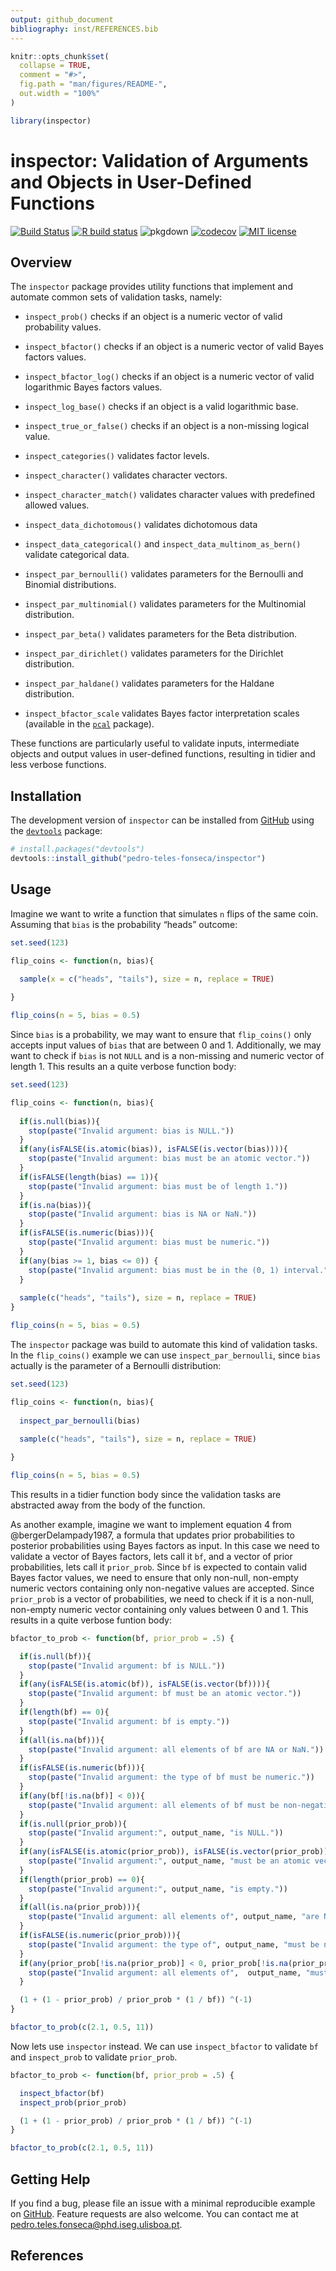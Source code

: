 ```yaml
---
output: github_document
bibliography: inst/REFERENCES.bib
---
```


<!-- README.md is generated from README.Rmd. Please edit that file -->

```r
knitr::opts_chunk$set(
  collapse = TRUE,
  comment = "#>",
  fig.path = "man/figures/README-",
  out.width = "100%"
)

library(inspector)
```

# inspector: Validation of Arguments and Objects in User-Defined Functions

<!-- badges: start -->
[![Build Status](https://travis-ci.com/pedro-teles-fonseca/inspector.svg?branch=master)](https://travis-ci.com/pedro-teles-fonseca/inspector)
[![R build status](https://github.com/pedro-teles-fonseca/inspector/workflows/R-CMD-check/badge.svg)](https://github.com/pedro-teles-fonseca/inspector/actions)
![pkgdown](https://github.com/pedro-teles-fonseca/inspector/workflows/pkgdown/badge.svg)
[![codecov](https://codecov.io/gh/pedro-teles-fonseca/inspector/branch/master/graph/badge.svg)](https://codecov.io/gh/pedro-teles-fonseca/inspector)
[![MIT license](https://img.shields.io/badge/License-MIT-brightgreen.svg)](https://lbesson.mit-license.org/)
<!-- badges: end -->

## Overview

The `inspector` package provides utility functions that implement and automate common sets of validation tasks, namely:

  - `inspect_prob()` checks if an object is a numeric vector of valid probability values.

  - `inspect_bfactor()` checks if an object is a numeric vector of valid Bayes factors values.
  
  - `inspect_bfactor_log()` checks if an object is a numeric vector of valid logarithmic Bayes factors values. 
  
  - `inspect_log_base()` checks if an object is a valid logarithmic base.

  - `inspect_true_or_false()` checks if an object is a non-missing logical value. 

  - `inspect_categories()` validates factor levels.
  
  - `inspect_character()` validates character vectors.
  
  - `inspect_character_match()` validates character values with predefined allowed values.
  
  - `inspect_data_dichotomous()` validates dichotomous data

  - `inspect_data_categorical()` and `inspect_data_multinom_as_bern()` validate categorical data.

  - `inspect_par_bernoulli()` validates parameters for the Bernoulli and Binomial distributions.
  
  - `inspect_par_multinomial()` validates parameters for the Multinomial distribution.
  
  - `inspect_par_beta()` validates parameters for the Beta distribution.

  - `inspect_par_dirichlet()` validates parameters for the Dirichlet distribution.

  - `inspect_par_haldane()` validates parameters for the Haldane distribution.
  
  - `inspect_bfactor_scale` validates Bayes factor interpretation scales (available in the [`pcal`](https://github.com/pedro-teles-fonseca/pcal) package).
  
These functions are particularly useful to validate inputs, intermediate objects and output values in user-defined functions, resulting in tidier and less verbose functions.
  
## Installation

The development version of `inspector` can be installed from
[GitHub](https://github.com/) using the [`devtools`](https://github.com/r-lib/devtools) package:

```r
# install.packages("devtools")
devtools::install_github("pedro-teles-fonseca/inspector")
```

## Usage

Imagine we want to write a function that simulates `n` flips of the same coin. Assuming that `bias` is the probability "heads" outcome:

```r

set.seed(123)

flip_coins <- function(n, bias){ 
  
  sample(x = c("heads", "tails"), size = n, replace = TRUE)

}

flip_coins(n = 5, bias = 0.5)
```

Since `bias` is a probability, we may want to ensure that `flip_coins()` only accepts input values of `bias` that are between 0 and 1. Additionally, we may want to check if `bias` is not `NULL` and is a non-missing and numeric vector of length 1. This results an a quite verbose function body:

```r

set.seed(123)

flip_coins <- function(n, bias){
  
  if(is.null(bias)){
    stop(paste("Invalid argument: bias is NULL."))
  }
  if(any(isFALSE(is.atomic(bias)), isFALSE(is.vector(bias)))){
    stop(paste("Invalid argument: bias must be an atomic vector."))
  }
  if(isFALSE(length(bias) == 1)){
    stop(paste("Invalid argument: bias must be of length 1."))
  }
  if(is.na(bias)){
    stop(paste("Invalid argument: bias is NA or NaN."))
  }
  if(isFALSE(is.numeric(bias))){
    stop(paste("Invalid argument: bias must be numeric."))
  }
  if(any(bias >= 1, bias <= 0)) {
    stop(paste("Invalid argument: bias must be in the (0, 1) interval."))
  }
  
  sample(c("heads", "tails"), size = n, replace = TRUE)
}

flip_coins(n = 5, bias = 0.5)
```

The `inspector` package was build to automate this kind of validation tasks. In the `flip_coins()` example we can use `inspect_par_bernoulli`, since `bias` actually is the parameter of a Bernoulli distribution:

```r

set.seed(123)

flip_coins <- function(n, bias){
  
  inspect_par_bernoulli(bias)
  
  sample(c("heads", "tails"), size = n, replace = TRUE)

}

flip_coins(n = 5, bias = 0.5)
```

This results in a tidier function body since the validation tasks are abstracted away from the body of the function.

As another example, imagine we want to implement equation 4 from @bergerDelampady1987, a formula that updates prior probabilities to posterior probabilities using Bayes factors as input. In this case we need to validate a vector of Bayes factors, lets call it `bf`, and a vector of prior probabilities, lets call it `prior_prob`. Since `bf` is expected to contain valid Bayes factor values, we need to ensure that only non-null, non-empty numeric vectors containing only non-negative values are accepted. Since `prior_prob` is a vector of probabilities, we need to check if it is a non-null, non-empty numeric vector containing only values between 0 and 1. This results in a quite verbose funtion body:

```r
bfactor_to_prob <- function(bf, prior_prob = .5) {

  if(is.null(bf)){
    stop(paste("Invalid argument: bf is NULL."))
  }
  if(any(isFALSE(is.atomic(bf)), isFALSE(is.vector(bf)))){
    stop(paste("Invalid argument: bf must be an atomic vector."))
  }
  if(length(bf) == 0){
    stop(paste("Invalid argument: bf is empty."))
  }
  if(all(is.na(bf))){
    stop(paste("Invalid argument: all elements of bf are NA or NaN."))
  }
  if(isFALSE(is.numeric(bf))){
    stop(paste("Invalid argument: the type of bf must be numeric."))
  }
  if(any(bf[!is.na(bf)] < 0)){
    stop(paste("Invalid argument: all elements of bf must be non-negative."))
  }
  if(is.null(prior_prob)){
    stop(paste("Invalid argument:", output_name, "is NULL."))
  }
  if(any(isFALSE(is.atomic(prior_prob)), isFALSE(is.vector(prior_prob)))){
    stop(paste("Invalid argument:", output_name, "must be an atomic vector."))
  }
  if(length(prior_prob) == 0){
    stop(paste("Invalid argument:", output_name, "is empty."))
  }
  if(all(is.na(prior_prob))){
    stop(paste("Invalid argument: all elements of", output_name, "are NA or NaN."))
  }
  if(isFALSE(is.numeric(prior_prob))){
    stop(paste("Invalid argument: the type of", output_name, "must be numeric."))
  }
  if(any(prior_prob[!is.na(prior_prob)] < 0, prior_prob[!is.na(prior_prob)] > 1)){
    stop(paste("Invalid argument: all elements of",  output_name, "must be in the [0, 1] interval."))
  }

  (1 + (1 - prior_prob) / prior_prob * (1 / bf)) ^(-1)
}

bfactor_to_prob(c(2.1, 0.5, 11))

```

Now lets use `inspector` instead. We can use `inspect_bfactor` to validate `bf` and `inspect_prob` to validate `prior_prob`.

```r
bfactor_to_prob <- function(bf, prior_prob = .5) {

  inspect_bfactor(bf)
  inspect_prob(prior_prob)

  (1 + (1 - prior_prob) / prior_prob * (1 / bf)) ^(-1)
}

bfactor_to_prob(c(2.1, 0.5, 11))
```


## Getting Help

If you find a bug, please file an issue with a minimal reproducible
example on [GitHub](https://github.com/pedro-teles-fonseca/inspector).
Feature requests are also welcome. You can contact me at
<pedro.teles.fonseca@phd.iseg.ulisboa.pt>.

## References
